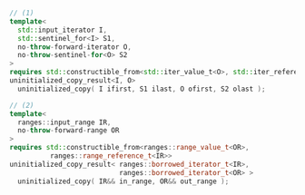```cpp
// (1)
template<
  std::input_iterator I,
  std::sentinel_for<I> S1,
  no-throw-forward-iterator O,
  no-throw-sentinel-for<O> S2
>
requires std::constructible_from<std::iter_value_t<O>, std::iter_reference_t<I>>
uninitialized_copy_result<I, O>
  uninitialized_copy( I ifirst, S1 ilast, O ofirst, S2 olast );

// (2)
template<
  ranges::input_range IR,
  no-throw-forward-range OR
>
requires std::constructible_from<ranges::range_value_t<OR>,
          ranges::range_reference_t<IR>>
uninitialized_copy_result< ranges::borrowed_iterator_t<IR>,
                           ranges::borrowed_iterator_t<OR> >
  uninitialized_copy( IR&& in_range, OR&& out_range );
```
